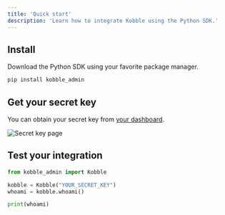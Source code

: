 ```yaml
---
title: 'Quick start'
description: 'Learn how to integrate Kobble using the Python SDK.'
---
```


## Install

Download the Python SDK using your favorite package manager.

```bash
pip install kobble_admin
```

## Get your secret key

You can obtain your secret key from [your dashboard](https://app.kobble.io/p/project/admin-sdk).

![Secret key page](/images/sdk-secret-page.png)

## Test your integration

```python
from kobble_admin import Kobble

kobble = Kobble("YOUR_SECRET_KEY")
whoami = kobble.whoami()

print(whoami)
```
